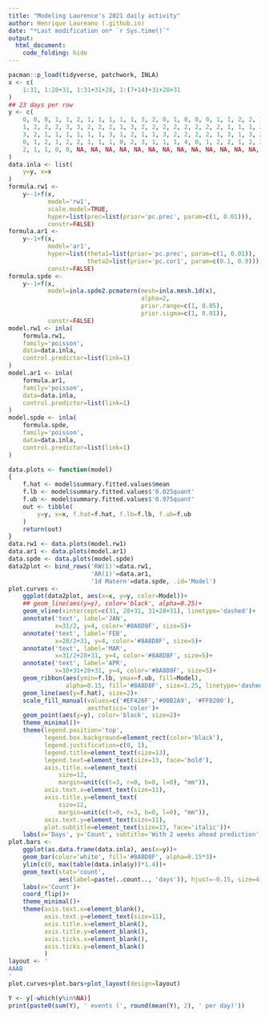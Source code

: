```yaml
---
title: "Modeling Laurence's 2021 daily activity"
author: Henrique Laureano (.github.io)
date: "*Last modification on* `r Sys.time()`"
output:
  html_document:
    code_folding: hide
---
```


```r
pacman::p_load(tidyverse, patchwork, INLA)
x <- c(
    1:31, 1:28+31, 1:31+31+28, 1:(7+14)+31+28+31
)
## 23 days per row
y <- c(
    0, 0, 0, 1, 1, 2, 1, 1, 1, 1, 1, 3, 2, 0, 1, 0, 0, 0, 1, 1, 2, 2, 1, ## 1/23
    1, 2, 2, 2, 3, 3, 2, 2, 2, 1, 3, 2, 2, 2, 2, 2, 2, 2, 2, 1, 1, 1, 2, ## 2/15
    3, 2, 1, 1, 1, 1, 1, 1, 3, 1, 2, 1, 1, 3, 2, 2, 2, 2, 1, 3, 1, 3, 2, ## 3/10
    0, 1, 2, 1, 2, 2, 1, 1, 1, 0, 2, 3, 1, 1, 1, 4, 0, 1, 2, 2, 1, 2, 2, ## 4/2
    2, 1, 1, 0, 0, NA, NA, NA, NA, NA, NA, NA, NA, NA, NA, NA, NA, NA, NA
)
data.inla <- list(
    y=y, x=x
)
formula.rw1 <-
    y~-1+f(x,
           model='rw1',
           scale.model=TRUE,
           hyper=list(prec=list(prior='pc.prec', param=c(1, 0.01))),
           constr=FALSE)
formula.ar1 <-
    y~-1+f(x,
           model='ar1',
           hyper=list(theta1=list(prior='pc.prec', param=c(1, 0.01)),
                      theta2=list(prior='pc.cor1', param=c(0.1, 0.9))),
           constr=FALSE)
formula.spde <-
    y~-1+f(x,
           model=inla.spde2.pcmatern(mesh=inla.mesh.1d(x),
                                     alpha=2,
                                     prior.range=c(1, 0.05),
                                     prior.sigma=c(1, 0.01)),
           constr=FALSE)
model.rw1 <- inla(
    formula.rw1,
    family='poisson',
    data=data.inla,
    control.predictor=list(link=1)
)
model.ar1 <- inla(
    formula.ar1,
    family='poisson',
    data=data.inla,
    control.predictor=list(link=1)
)
model.spde <- inla(
    formula.spde,
    family='poisson',
    data=data.inla,
    control.predictor=list(link=1)
)
```

```r
data.plots <- function(model)
{
    f.hat <- model$summary.fitted.values$mean
    f.lb <- model$summary.fitted.values$'0.025quant'
    f.ub <- model$summary.fitted.values$'0.975quant'
    out <- tibble(
        y=y, x=x, f.hat=f.hat, f.lb=f.lb, f.ub=f.ub
    )
    return(out)
}
data.rw1 <- data.plots(model.rw1)
data.ar1 <- data.plots(model.ar1)
data.spde <- data.plots(model.spde)
data2plot <- bind_rows('RW(1)'=data.rw1,
                       'AR(1)'=data.ar1,
                       '1d Matern'=data.spde, .id='Model')
plot.curves <-
    ggplot(data2plot, aes(x=x, y=y, color=Model))+
    ## geom_line(aes(y=y), color='black', alpha=0.25)+
    geom_vline(xintercept=c(31, 28+31, 31+28+31), linetype='dashed')+
    annotate('text', label='JAN',
             x=31/2, y=4, color='#8A8D8F', size=5)+
    annotate('text', label='FEB',
             x=28/2+31, y=4, color='#8A8D8F', size=5)+
    annotate('text', label='MAR',
             x=31/2+28+31, y=4, color='#8A8D8F', size=5)+
    annotate('text', label='APR',
             x=10+31+28+31, y=4, color='#8A8D8F', size=5)+
    geom_ribbon(aes(ymin=f.lb, ymax=f.ub, fill=Model),
                alpha=0.15, fill='#8A8D8F', size=1.25, linetype='dashed')+
    geom_line(aes(y=f.hat), size=2)+
    scale_fill_manual(values=c('#EF426F','#00B2A9', '#FF8200'),
                      aesthetics='color')+
    geom_point(aes(y=y), color='black', size=2)+
    theme_minimal()+
    theme(legend.position='top',
          legend.box.background=element_rect(color='black'),
          legend.justification=c(0, 1), 
          legend.title=element_text(size=13),
          legend.text=element_text(size=13, face='bold'), 
          axis.title.x=element_text(
              size=12, 
              margin=unit(c(t=3, r=0, b=0, l=0), "mm")),
          axis.text.x=element_text(size=11), 
          axis.title.y=element_text(
              size=12, 
              margin=unit(c(t=0, r=3, b=0, l=0), "mm")),
          axis.text.y=element_text(size=11),
          plot.subtitle=element_text(size=13, face='italic'))+
    labs(x='Days', y='Count', subtitle='With 2 weeks ahead prediction')
plot.bars <-
    ggplot(as.data.frame(data.inla), aes(x=y))+
    geom_bar(color='white', fill='#8A8D8F', alpha=0.15*3)+
    ylim(c(0, max(table(data.inla$y))*1.4))+
    geom_text(stat='count',
              aes(label=paste(..count.., 'days')), hjust=-0.15, size=4)+
    labs(x='Count')+
    coord_flip()+
    theme_minimal()+
    theme(axis.text.x=element_blank(),
          axis.text.y=element_text(size=11),
          axis.title.x=element_blank(),
          axis.title.y=element_blank(),
          axis.ticks.x=element_blank(), 
          axis.ticks.y=element_blank()
          )
layout <- '
AAAB
'
plot.curves+plot.bars+plot_layout(design=layout)
```

```r
Y <- y[-which(y%in%NA)]
print(paste0(sum(Y), ' events (', round(mean(Y), 2), ' per day)'))
```
